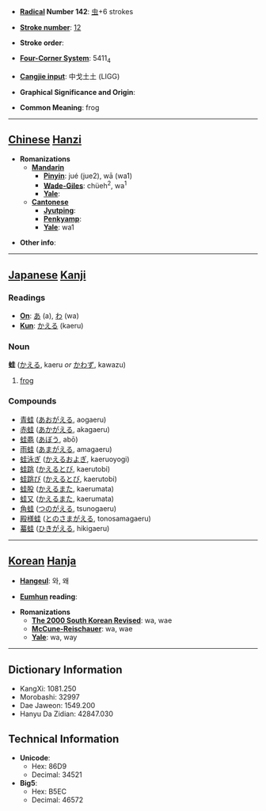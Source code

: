 * '''[[Wiktionary:Chinese radical index| Radical]] Number 142''': [[Wiktionary:Chinese radical index 虫|虫]]+6 strokes

* '''[[Wiktionary:Chinese total strokes index|Stroke number]]''': [[Wiktionary:Chinese total strokes index 12|12]]

* '''Stroke order''': 

* '''[[Wiktionary:Chinese four corner index|Four-Corner System]]''': 5411<sub>4</sub>

* '''[[Wiktionary:Chinese Cangjie index|Cangjie input]]''': 中戈土土 (LIGG)

* '''Graphical Significance and Origin''': 

* '''Common Meaning''': frog

----

== [[Chinese]] [[Hanzi]] ==

* '''Romanizations'''
** '''[[Mandarin]]'''
*** '''[[Pinyin]]''': jué (jue2), wā (wa1)
*** '''[[Wade-Giles]]''': chüeh<sup>2</sup>, wa<sup>1</sup>
*** '''[[Yale]]''': 
** '''[[Cantonese]]'''
*** '''[[Jyutping]]''':
*** '''[[Penkyamp]]''': 
*** '''[[Yale]]''': wa1

* '''Other info''': 

----

== [[Japanese]] [[Kanji]] ==

===Readings===
* '''[[On]]''': [[あ]] (a), [[わ]] (wa)
* '''[[Kun]]''': [[かえる]] (kaeru)
===Noun===
'''蛙''' ([[かえる]], kaeru ''or'' [[かわず]], kawazu)
#[[frog]]
===Compounds===
*[[青蛙]] ([[あおがえる]], aogaeru)
*[[赤蛙]] ([[あかがえる]], akagaeru)
*[[蛙黽]] ([[あぼう]], abō)
*[[雨蛙]] ([[あまがえる]], amagaeru)
*[[蛙泳ぎ]] ([[かえるおよぎ]], kaeruoyogi)
*[[蛙跳]] ([[かえるとび]], kaerutobi)
*[[蛙跳び]] ([[かえるとび]], kaerutobi)
*[[蛙股]] ([[かえるまた]], kaerumata)
*[[蛙又]] ([[かえるまた]], kaerumata)
*[[角蛙]] ([[つのがえる]], tsunogaeru)
*[[殿様蛙]] ([[とのさまがえる]], tonosamagaeru)
*[[蟇蛙]] ([[ひきがえる]], hikigaeru)
----

== [[Korean]] [[Hanja]] ==

* '''[[Hangeul]]''': 와, 왜

* '''[[Eumhun]] reading''': 

* '''Romanizations'''
** '''[[The 2000 South Korean Revised Romanization|The 2000 South Korean Revised]]''': wa, wae
** '''[[McCune-Reischauer]]''': wa, wae
** '''[[Yale]]''': wa, way

----

== Dictionary Information ==

* KangXi: 1081.250
* Morobashi: 32997
* Dae Jaweon: 1549.200
* Hanyu Da Zidian: 42847.030

== Technical Information ==

* '''Unicode''':
** Hex: 86D9
** Decimal: 34521
* '''Big5''':
** Hex: B5EC
** Decimal: 46572